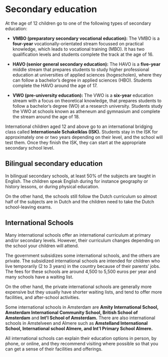 # Secondary education

At the age of 12 children go to one of the following types of secondary education:

- **VMBO (preparatory secondary vocational education):** The VMBO is a **four-year** vocationally-orientated stream focussed on practical knowledge, which leads to vocational training (MBO). It has two qualification levels and students complete the track at the age of 16.

- **HAVO (senior general secondary education):** The HAVO is a **five-year** middle stream that prepares students to study higher professional education at universities of applied sciences (hogescholen), where they can follow a bachelor’s degree in applied sciences (HBO). Students complete the HAVO around the age of 17.

- **VWO (pre-university education):** The VWO is a **six-year** education stream with a focus on theoretical knowledge, that prepares students to follow a bachelor’s degree (WO) at a research university. Students study the VWO at schools known as atheneum and gymnasium and complete the stream around the age of 18.

International children aged 12 and above go to an international bridging class called **Internationale Schakelklas (ISK).** Students stay in the ISK for approximately one or two years depending on their level, and the school will test them. Once they finish the ISK, they can start at the appropriate secondary school level.

## Bilingual secondary education

In bilingual secondary schools, at least 50% of the subjects are taught in English. The children speak English during for instance geography or history lessons, or during physical education.

On the other hand, the schools still follow the Dutch curriculum so almost half of the subjects are in Dutch and the children need to take the Dutch school-leaving exams. 

## International Schools

Many international schools offer an international curriculum at primary and/or secondary levels. However, their curriculum changes depending on the school your children will attend. 

The government subsidizes some international schools, and the others are private. The subsidized international schools are intended for children who live temporarily (2 to 3 years) in the country because of their parents’ jobs. The fees for these schools are around 4,500 to 5,500 euros per year and many schools have a waiting list.

On the other hand, the private international schools are generally more expensive but they usually have shorter waiting lists, and tend to offer more facilities, and after-school activities.

Some international schools in Amsterdam are **Amity International School, Amsterdam International Community School, British School of Amsterdam** and **Int'l School of Amsterdam.** There are also international schools in Amstelveen and Almere such as **Amstelland International School, International school Almere, and Int'l Primary School Almere.** 

All international schools can explain their education options in person, by phone, or online, and they recommend visiting where possible so that you can get a sense of their facilities and offerings. 
